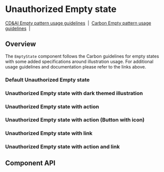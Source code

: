 
# Unauthorized Empty state

[CD&AI Empty pattern usage guidelines](https://pages.github.ibm.com/cdai-design/pal/patterns/empty-state/usage/)
&nbsp;|&nbsp;
[Carbon Empty pattern usage guidelines](https://www.carbondesignsystem.com/patterns/empty-states-pattern/)
&nbsp;|&nbsp;

## Overview

The `EmptyState` component follows the Carbon guidelines for empty states with
some added specifications around illustration usage. For additional usage
guidelines and documentation please refer to the links above.

### Default Unauthorized Empty state

<Canvas>
  <Story
    id={getStorybookSlug(
      pkg,
      UnauthorizedEmptyState.displayName,
      'default',
      'emptystates'
    )}
  />
</Canvas>

### Unauthorized Empty state with dark themed illustration

<Canvas>
  <Story
    id={getStorybookSlug(
      pkg,
      UnauthorizedEmptyState.displayName,
      'with-dark-mode-illustration',
      'emptystates'
    )}
  />
</Canvas>

### Unauthorized Empty state with action

<Canvas>
  <Story
    id={getStorybookSlug(
      pkg,
      UnauthorizedEmptyState.displayName,
      'with-action',
      'emptystates'
    )}
  />
</Canvas>

### Unauthorized Empty state with action (Button with icon)

<Canvas>
  <Story
    id={getStorybookSlug(
      pkg,
      UnauthorizedEmptyState.displayName,
      'with-action-icon-button',
      'emptystates'
    )}
  />
</Canvas>

### Unauthorized Empty state with link

<Canvas>
  <Story
    id={getStorybookSlug(
      pkg,
      UnauthorizedEmptyState.displayName,
      'with-link',
      'emptystates'
    )}
  />
</Canvas>

### Unauthorized Empty state with action and link

<Canvas>
  <Story
    id={getStorybookSlug(
      pkg,
      UnauthorizedEmptyState.displayName,
      'with-action-and-link',
      'emptystates'
    )}
  />
</Canvas>

## Component API

<Props />
